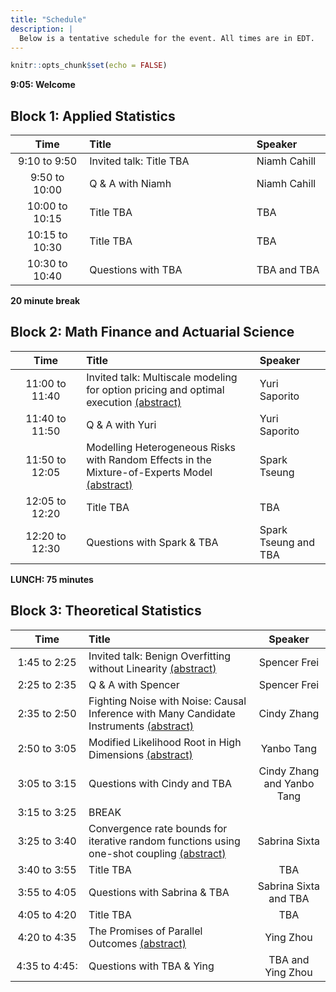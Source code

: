 ```yaml
---
title: "Schedule"
description: |
  Below is a tentative schedule for the event. All times are in EDT.
---
```


```r
knitr::opts_chunk$set(echo = FALSE)
```

**9:05: Welcome**


## Block 1: Applied Statistics</span>

-------------------------------------------------------------
 Time             Title                                   Speaker
-------           ----------------------------------      -----------------
9:10 to 9:50      Invited talk:  
                  Title TBA                               Niamh Cahill

9:50 to 10:00      Q & A with Niamh                       Niamh Cahill

10:00 to 10:15     Title TBA                              TBA

10:15 to 10:30     Title TBA                              TBA

10:30 to 10:40     Questions with TBA                     TBA and TBA

-------------------------------------------------------------


**20 minute break** 

## Block 2: Math Finance and Actuarial Science

-------------------------------------------------------------
 Time             Title                                      Speaker
-------           ----------------------------------         -----------------
11:00 to 11:40    Invited talk: Multiscale modeling 
                  for option pricing and optimal execution   Yuri Saporito
                  [(abstract)](abstracts.html#yuri-saporito) 

11:40 to 11:50    Q & A with Yuri                             Yuri Saporito

11:50 to 12:05    Modelling Heterogeneous Risks with Random 
                  Effects in the Mixture-of-Experts Model     Spark Tseung
                  [(abstract)](abstracts.html#spark-tseung)     

12:05 to 12:20       Title TBA                                 TBA

12:20 to 12:30    Questions with Spark & TBA                  Spark Tseung and TBA

-------------------------------------------------------------


**LUNCH: 75 minutes**

## Block 3: Theoretical Statistics

-------------------------------------------------------------
 Time             Title                                      Speaker
-------           ----------------------------------        -----------------
1:45 to 2:25      Invited talk: Benign Overfitting without
                  Linearity                                  Spencer Frei
                  [(abstract)](abstracts.html#spencer-frei)

2:25 to 2:35       Q & A with Spencer                        Spencer Frei

2:35 to 2:50      Fighting Noise with Noise: Causal 
                  Inference with Many Candidate Instruments   Cindy Zhang
                  [(abstract)](abstracts.html#cindy-zhang)

2:50 to 3:05      Modified Likelihood Root in High
                  Dimensions                                 Yanbo Tang
                  [(abstract)](abstracts.html#yanbo-tang)                               

3:05 to 3:15      Questions with Cindy and TBA               Cindy Zhang and Yanbo Tang

3:15 to 3:25      BREAK                                               

3:25 to 3:40      Convergence rate bounds for iterative 
                  random functions using one-shot coupling    Sabrina Sixta
                  [(abstract)](abstracts.html#sabrina-sixta)

3:40 to 3:55      Title TBA                                   TBA

3:55 to 4:05      Questions with Sabrina & TBA                Sabrina Sixta and TBA

4:05 to 4:20      Title TBA                                   TBA

4:20 to 4:35      The Promises of Parallel Outcomes           Ying Zhou
                  [(abstract)](abstracts.html#ying-zhou)

4:35 to 4:45:     Questions with TBA & Ying                   TBA and Ying Zhou

-------------------------------------------------------------
